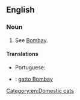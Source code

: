 ==English==
{{wikipedia|Bombay (cat)}}
{{commonscat|Bombay cats}}

===Noun===
{{en-noun|sg=[[Bombay]] [[cat]]}}

# See [[Bombay]].

====Translations====
{{trans-top}}
* Portuguese: {{t|pt|bombaim|m}}
{{trans-mid}}
{{trans-bottom}}
{{checktrans-top}}
* {{ttbc|it}}: [[gatto Bombay]]

[[Category:en:Domestic cats]]